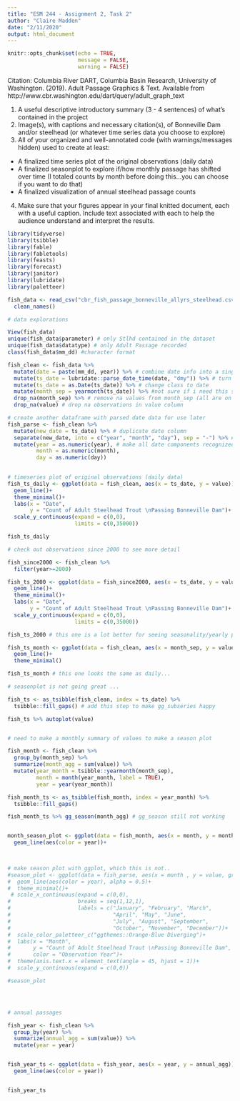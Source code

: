 ```yaml
---
title: "ESM 244 - Assignment 2, Task 2"
author: "Claire Madden"
date: "2/11/2020"
output: html_document
---
```


```r
knitr::opts_chunk$set(echo = TRUE,
                      message = FALSE,
                      warning = FALSE)
```

Citation: Columbia River DART, Columbia Basin Research, University of Washington. (2019). Adult Passage Graphics & Text. Available from http://www.cbr.washington.edu/dart/query/adult_graph_text

1.	A useful descriptive introductory summary (3 - 4 sentences) of what’s contained in the project
2.	Image(s), with captions and necessary citation(s), of Bonneville Dam and/or steelhead (or whatever time series data you choose to explore)
3.	All of your organized and well-annotated code (with warnings/messages hidden) used to create at least:

-	A finalized time series plot of the original observations (daily data)
-	A finalized seasonplot to explore if/how monthly passage has shifted over time (I totaled counts by month before doing this...you can choose if you want to do that)
-	A finalized visualization of annual steelhead passage counts 

4.	Make sure that your figures appear in your final knitted document, each with a useful caption. Include text associated with each to help the audience understand and interpret the results. 

```r

library(tidyverse)
library(tsibble)
library(fable)
library(fabletools)
library(feasts)
library(forecast)
library(janitor)
library(lubridate)
library(paletteer)

fish_data <- read_csv("cbr_fish_passage_bonneville_allyrs_steelhead.csv") %>% 
  clean_names()

# data explorations

View(fish_data)
unique(fish_data$parameter) # only Stlhd contained in the dataset
unique(fish_data$datatype) # only Adult Passage recorded
class(fish_data$mm_dd) #character format 


```


```r
fish_clean <- fish_data %>% 
  mutate(date = paste(mm_dd, year)) %>% # combine date info into a single column
  mutate(ts_date = lubridate::parse_date_time(date, "dmy")) %>% # turn into a recognizable format 
  mutate(ts_date = as.Date(ts_date)) %>% # change class to date
  mutate(month_sep = yearmonth(ts_date)) %>% #not sure if i need this step but leaving it in case
  drop_na(month_sep) %>% # remove na values from month_sep (all are on February 29th which must be considered a 'nonsensical' date in tsibbles brain..?)
  drop_na(value) # drop na observations in value column

# create another dataframe with parsed date data for use later
fish_parse <- fish_clean %>% 
  mutate(new_date = ts_date) %>% # duplicate date column
  separate(new_date, into = c("year", "month", "day"), sep = "-") %>% #seperate date components
  mutate(year = as.numeric(year), # make all date components recognized as numeric (not character)
         month = as.numeric(month),
         day = as.numeric(day))
  
```



```r
# timeseries plot of original observations (daily data)
fish_ts_daily <- ggplot(data = fish_clean, aes(x = ts_date, y = value))+
  geom_line()+
  theme_minimal()+
  labs(x = "Date",
       y = "Count of Adult Steelhead Trout \nPassing Bonneville Dam")+
  scale_y_continuous(expand = c(0,0),
                     limits = c(0,35000))

fish_ts_daily

# check out observations since 2000 to see more detail

fish_since2000 <- fish_clean %>% 
  filter(year>=2000)

fish_ts_2000 <- ggplot(data = fish_since2000, aes(x = ts_date, y = value))+
  geom_line()+
  theme_minimal()+
  labs(x = "Date",
       y = "Count of Adult Steelhead Trout \nPassing Bonneville Dam")+
  scale_y_continuous(expand = c(0,0),
                     limits = c(0,35000))

fish_ts_2000 # this one is a lot better for seeing seasonality/yearly peaks
```


```r

fish_ts_month <- ggplot(data = fish_clean, aes(x = month_sep, y = value))+
  geom_line()+
  theme_minimal()

fish_ts_month # this one looks the same as daily... 

# seasonplot is not going great ... 

fish_ts <- as_tsibble(fish_clean, index = ts_date) %>% 
  tsibble::fill_gaps() # add this step to make gg_subseries happy

fish_ts %>% autoplot(value)


# need to make a monthly summary of values to make a season plot

fish_month <- fish_clean %>% 
  group_by(month_sep) %>% 
  summarize(month_agg = sum(value)) %>% 
  mutate(year_month = tsibble::yearmonth(month_sep),
         month = month(year_month, label = TRUE),
         year = year(year_month))

fish_month_ts <- as_tsibble(fish_month, index = year_month) %>% 
  tsibble::fill_gaps()

fish_month_ts %>% gg_season(month_agg) # gg_season still not working


month_season_plot <- ggplot(data = fish_month, aes(x = month, y = month_agg, group = year)) +
  geom_line(aes(color = year))+
  


# make season plot with ggplot, which this is not..
#season_plot <- ggplot(data = fish_parse, aes(x = month , y = value, group = year)) +
#  geom_line(aes(color = year), alpha = 0.5)+
#  theme_minimal()+
 # scale_x_continuous(expand = c(0,0),
#                     breaks = seq(1,12,1),
#                     labels = c("January", "February", "March", 
#                                "April", "May", "June", 
#                                "July", "August", "September", 
#                                "October", "November", "December"))+
#  scale_color_paletteer_c("ggthemes::Orange-Blue Diverging")+
#  labs(x = "Month",
#       y = "Count of Adult Steelhead Trout \nPassing Bonneville Dam",
#       color = "Observation Year")+
#  theme(axis.text.x = element_text(angle = 45, hjust = 1))+
#  scale_y_continuous(expand = c(0,0))

#season_plot





```



```r
# annual passages

fish_year <- fish_clean %>% 
  group_by(year) %>% 
  summarize(annual_agg = sum(value)) %>% 
  mutate(year = year)


fish_year_ts <- ggplot(data = fish_year, aes(x = year, y = annual_agg)) +
  geom_line(aes(color = year))


fish_year_ts

```










